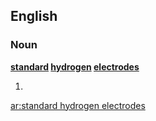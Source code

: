 ==English==

===Noun===
'''[[standard]] [[hydrogen]] [[electrode]]s'''

# {{plural of|[[standard hydrogen electrode]]}}

[[ar:standard hydrogen electrodes]]